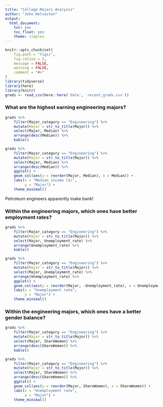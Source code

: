 ```yaml
---
title: "College Majors Analysis"
author: "John Helveston"
output:
  html_document:
    toc: yes
    toc_float: yes
    theme: simplex
---
```


```r
knitr::opts_chunk$set(
	fig.path = "figs/",
	fig.retina = 3,
	message = FALSE,
	warning = FALSE,
	comment = "#>"
)
library(tidyverse)
library(here)
library(knitr)
grads <- read_csv(here::here('data', 'recent_grads.csv'))
```


### What are the highest earning engineering majors?

```r
grads %>%
    filter(Major_category == "Engineering") %>% 
    mutate(Major = str_to_title(Major)) %>% 
    select(Major, Median) %>% 
    arrange(desc(Median)) %>% 
    kable()
```

```r
grads %>%
    filter(Major_category == "Engineering") %>% 
    mutate(Major = str_to_title(Major)) %>% 
    select(Major, Median) %>% 
    arrange(desc(Median)) %>% 
    ggplot() + 
    geom_col(aes(y = reorder(Major, Median), x = Median)) + 
    labs(x = "Median income ($)", 
         y = "Major") +
    theme_minimal()
```

Petroleum engineers apparently make bank!

### Within the engineering majors, which ones have better employment rates?

```r
grads %>%
    filter(Major_category == "Engineering") %>% 
    mutate(Major = str_to_title(Major)) %>% 
    select(Major, Unemployment_rate) %>% 
    arrange(Unemployment_rate) %>% 
    kable()
```

```r
grads %>%
    filter(Major_category == "Engineering") %>% 
    mutate(Major = str_to_title(Major)) %>% 
    select(Major, Unemployment_rate) %>% 
    arrange(Unemployment_rate) %>% 
    ggplot() + 
    geom_col(aes(y = reorder(Major, -Unemployment_rate), x = Unemployment_rate)) + 
    labs(x = "Unemployment rate", 
         y = "Major") +
    theme_minimal()
```

### Within the engineering majors, which ones have a better gender balance?

```r
grads %>%
    filter(Major_category == "Engineering") %>% 
    mutate(Major = str_to_title(Major)) %>% 
    select(Major, ShareWomen) %>% 
    arrange(desc(ShareWomen)) %>% 
    kable()
```

```r
grads %>%
    filter(Major_category == "Engineering") %>% 
    mutate(Major = str_to_title(Major)) %>% 
    select(Major, ShareWomen) %>% 
    arrange(desc(ShareWomen)) %>%
    ggplot() + 
    geom_col(aes(y = reorder(Major, ShareWomen), x = ShareWomen)) + 
    labs(x = "Unemployment rate", 
         y = "Major") +
    theme_minimal()
```
